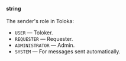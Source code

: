 **string**<br/><br/>The sender's role in Toloka:

- `USER` — Toloker.
- `REQUESTER` — Requester.
- `ADMINISTRATOR` — Admin.
- `SYSTEM` — For messages sent automatically.